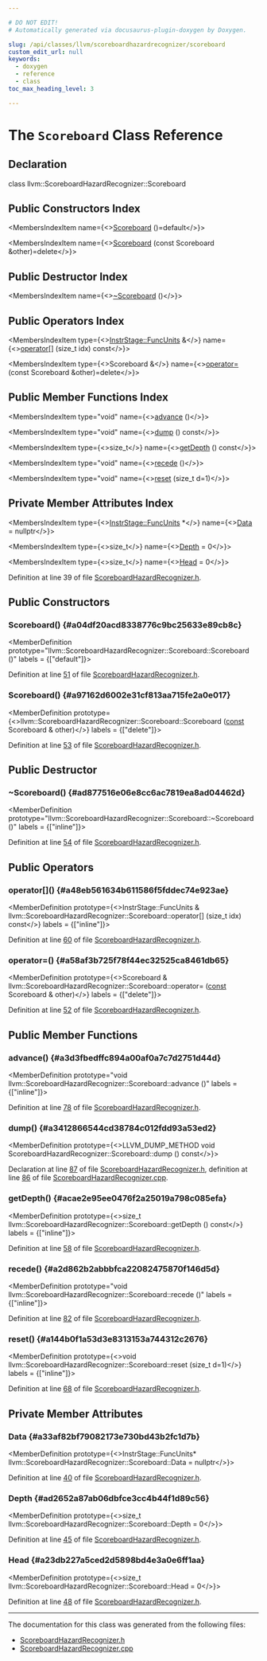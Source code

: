 ```yaml
---

# DO NOT EDIT!
# Automatically generated via docusaurus-plugin-doxygen by Doxygen.

slug: /api/classes/llvm/scoreboardhazardrecognizer/scoreboard
custom_edit_url: null
keywords:
  - doxygen
  - reference
  - class
toc_max_heading_level: 3

---
```





# The `Scoreboard` Class Reference

<DoxygenPage pluginConfig={pluginConfig}>



## Declaration

<CodeBlock>class llvm::ScoreboardHazardRecognizer::Scoreboard</CodeBlock>

## Public Constructors Index

<MembersIndex>

<MembersIndexItem
  name={<><a href="#a04df20acd8338776c9bc25633e89cb8c">Scoreboard</a> ()=default</>}>
</MembersIndexItem>

<MembersIndexItem
  name={<><a href="#a97162d6002e31cf813aa715fe2a0e017">Scoreboard</a> (const Scoreboard &amp;other)=delete</>}>
</MembersIndexItem>

</MembersIndex>

## Public Destructor Index

<MembersIndex>

<MembersIndexItem
  name={<><a href="#ad877516e06e8cc6ac7819ea8ad04462d">~Scoreboard</a> ()</>}>
</MembersIndexItem>

</MembersIndex>

## Public Operators Index

<MembersIndex>

<MembersIndexItem
  type={<><a href="/docs/api/structs/llvm/instrstage/#a28207c85d95c7a0d901b2d8dbc37b6e3">InstrStage::FuncUnits</a> &amp;</>}
  name={<><a href="#a48eb561634b611586f5fddec74e923ae">operator&#91;&#93;</a> (size&#95;t idx) const</>}>
</MembersIndexItem>

<MembersIndexItem
  type={<>Scoreboard &amp;</>}
  name={<><a href="#a58af3b725f78f44ec32525ca8461db65">operator=</a> (const Scoreboard &amp;other)=delete</>}>
</MembersIndexItem>

</MembersIndex>

## Public Member Functions Index

<MembersIndex>

<MembersIndexItem
  type="void"
  name={<><a href="#a3d3fbedffc894a00af0a7c7d2751d44d">advance</a> ()</>}>
</MembersIndexItem>

<MembersIndexItem
  type="void"
  name={<><a href="#a3412866544cd38784c012fdd93a53ed2">dump</a> () const</>}>
</MembersIndexItem>

<MembersIndexItem
  type={<>size&#95;t</>}
  name={<><a href="#acae2e95ee0476f2a25019a798c085efa">getDepth</a> () const</>}>
</MembersIndexItem>

<MembersIndexItem
  type="void"
  name={<><a href="#a2d862b2abbbfca22082475870f146d5d">recede</a> ()</>}>
</MembersIndexItem>

<MembersIndexItem
  type="void"
  name={<><a href="#a144b0f1a53d3e8313153a744312c2676">reset</a> (size&#95;t d=1)</>}>
</MembersIndexItem>

</MembersIndex>

## Private Member Attributes Index

<MembersIndex>

<MembersIndexItem
  type={<><a href="/docs/api/structs/llvm/instrstage/#a28207c85d95c7a0d901b2d8dbc37b6e3">InstrStage::FuncUnits</a> &#42;</>}
  name={<><a href="#a33af82bf79082173e730bd43b2fc1d7b">Data</a> = nullptr</>}>
</MembersIndexItem>

<MembersIndexItem
  type={<>size&#95;t</>}
  name={<><a href="#ad2652a87ab06dbfce3cc4b44f1d89c56">Depth</a> = 0</>}>
</MembersIndexItem>

<MembersIndexItem
  type={<>size&#95;t</>}
  name={<><a href="#a23db227a5ced2d5898bd4e3a0e6ff1aa">Head</a> = 0</>}>
</MembersIndexItem>

</MembersIndex>


Definition at line 39 of file <a href="/docs/api/files/include/include/llvm/include/llvm/codegen/scoreboardhazardrecognizer-h">ScoreboardHazardRecognizer.h</a>.

<SectionDefinition>

## Public Constructors

### Scoreboard() {#a04df20acd8338776c9bc25633e89cb8c}

<MemberDefinition
  prototype="llvm::ScoreboardHazardRecognizer::Scoreboard::Scoreboard ()"
  labels = {["default"]}>

Definition at line <a href="/docs/api/files/include/include/llvm/include/llvm/codegen/scoreboardhazardrecognizer-h/#l00051">51</a> of file <a href="/docs/api/files/include/include/llvm/include/llvm/codegen/scoreboardhazardrecognizer-h">ScoreboardHazardRecognizer.h</a>.
</MemberDefinition>

### Scoreboard() {#a97162d6002e31cf813aa715fe2a0e017}

<MemberDefinition
  prototype={<>llvm::ScoreboardHazardRecognizer::Scoreboard::Scoreboard (<a href="/docs/api/files/lib/lib/target/lib/target/aarch64/aarch64promoteconstant-cpp/#a90f8350fecae261c25be85d38b451bff">const</a> Scoreboard &amp; other)</>}
  labels = {["delete"]}>

Definition at line <a href="/docs/api/files/include/include/llvm/include/llvm/codegen/scoreboardhazardrecognizer-h/#l00053">53</a> of file <a href="/docs/api/files/include/include/llvm/include/llvm/codegen/scoreboardhazardrecognizer-h">ScoreboardHazardRecognizer.h</a>.
</MemberDefinition>

</SectionDefinition>

<SectionDefinition>

## Public Destructor

### ~Scoreboard() {#ad877516e06e8cc6ac7819ea8ad04462d}

<MemberDefinition
  prototype="llvm::ScoreboardHazardRecognizer::Scoreboard::~Scoreboard ()"
  labels = {["inline"]}>

Definition at line <a href="/docs/api/files/include/include/llvm/include/llvm/codegen/scoreboardhazardrecognizer-h/#l00054">54</a> of file <a href="/docs/api/files/include/include/llvm/include/llvm/codegen/scoreboardhazardrecognizer-h">ScoreboardHazardRecognizer.h</a>.
</MemberDefinition>

</SectionDefinition>

<SectionDefinition>

## Public Operators

### operator&#91;&#93;() {#a48eb561634b611586f5fddec74e923ae}

<MemberDefinition
  prototype={<>InstrStage::FuncUnits &amp; llvm::ScoreboardHazardRecognizer::Scoreboard::operator&#91;&#93; (size&#95;t idx) const</>}
  labels = {["inline"]}>

Definition at line <a href="/docs/api/files/include/include/llvm/include/llvm/codegen/scoreboardhazardrecognizer-h/#l00060">60</a> of file <a href="/docs/api/files/include/include/llvm/include/llvm/codegen/scoreboardhazardrecognizer-h">ScoreboardHazardRecognizer.h</a>.
</MemberDefinition>

### operator=() {#a58af3b725f78f44ec32525ca8461db65}

<MemberDefinition
  prototype={<>Scoreboard &amp; llvm::ScoreboardHazardRecognizer::Scoreboard::operator= (<a href="/docs/api/files/lib/lib/target/lib/target/aarch64/aarch64promoteconstant-cpp/#a90f8350fecae261c25be85d38b451bff">const</a> Scoreboard &amp; other)</>}
  labels = {["delete"]}>

Definition at line <a href="/docs/api/files/include/include/llvm/include/llvm/codegen/scoreboardhazardrecognizer-h/#l00052">52</a> of file <a href="/docs/api/files/include/include/llvm/include/llvm/codegen/scoreboardhazardrecognizer-h">ScoreboardHazardRecognizer.h</a>.
</MemberDefinition>

</SectionDefinition>

<SectionDefinition>

## Public Member Functions

### advance() {#a3d3fbedffc894a00af0a7c7d2751d44d}

<MemberDefinition
  prototype="void llvm::ScoreboardHazardRecognizer::Scoreboard::advance ()"
  labels = {["inline"]}>

Definition at line <a href="/docs/api/files/include/include/llvm/include/llvm/codegen/scoreboardhazardrecognizer-h/#l00078">78</a> of file <a href="/docs/api/files/include/include/llvm/include/llvm/codegen/scoreboardhazardrecognizer-h">ScoreboardHazardRecognizer.h</a>.
</MemberDefinition>

### dump() {#a3412866544cd38784c012fdd93a53ed2}

<MemberDefinition
  prototype={<>LLVM&#95;DUMP&#95;METHOD void ScoreboardHazardRecognizer::Scoreboard::dump () const</>}>

Declaration at line <a href="/docs/api/files/include/include/llvm/include/llvm/codegen/scoreboardhazardrecognizer-h/#l00087">87</a> of file <a href="/docs/api/files/include/include/llvm/include/llvm/codegen/scoreboardhazardrecognizer-h">ScoreboardHazardRecognizer.h</a>, definition at line <a href="/docs/api/files/lib/lib/codegen/scoreboardhazardrecognizer-cpp/#l00086">86</a> of file <a href="/docs/api/files/lib/lib/codegen/scoreboardhazardrecognizer-cpp">ScoreboardHazardRecognizer.cpp</a>.
</MemberDefinition>

### getDepth() {#acae2e95ee0476f2a25019a798c085efa}

<MemberDefinition
  prototype={<>size&#95;t llvm::ScoreboardHazardRecognizer::Scoreboard::getDepth () const</>}
  labels = {["inline"]}>

Definition at line <a href="/docs/api/files/include/include/llvm/include/llvm/codegen/scoreboardhazardrecognizer-h/#l00058">58</a> of file <a href="/docs/api/files/include/include/llvm/include/llvm/codegen/scoreboardhazardrecognizer-h">ScoreboardHazardRecognizer.h</a>.
</MemberDefinition>

### recede() {#a2d862b2abbbfca22082475870f146d5d}

<MemberDefinition
  prototype="void llvm::ScoreboardHazardRecognizer::Scoreboard::recede ()"
  labels = {["inline"]}>

Definition at line <a href="/docs/api/files/include/include/llvm/include/llvm/codegen/scoreboardhazardrecognizer-h/#l00082">82</a> of file <a href="/docs/api/files/include/include/llvm/include/llvm/codegen/scoreboardhazardrecognizer-h">ScoreboardHazardRecognizer.h</a>.
</MemberDefinition>

### reset() {#a144b0f1a53d3e8313153a744312c2676}

<MemberDefinition
  prototype={<>void llvm::ScoreboardHazardRecognizer::Scoreboard::reset (size&#95;t d=1)</>}
  labels = {["inline"]}>

Definition at line <a href="/docs/api/files/include/include/llvm/include/llvm/codegen/scoreboardhazardrecognizer-h/#l00068">68</a> of file <a href="/docs/api/files/include/include/llvm/include/llvm/codegen/scoreboardhazardrecognizer-h">ScoreboardHazardRecognizer.h</a>.
</MemberDefinition>

</SectionDefinition>

<SectionDefinition>

## Private Member Attributes

### Data {#a33af82bf79082173e730bd43b2fc1d7b}

<MemberDefinition
  prototype={<>InstrStage::FuncUnits&#42; llvm::ScoreboardHazardRecognizer::Scoreboard::Data = nullptr</>}>

Definition at line <a href="/docs/api/files/include/include/llvm/include/llvm/codegen/scoreboardhazardrecognizer-h/#l00040">40</a> of file <a href="/docs/api/files/include/include/llvm/include/llvm/codegen/scoreboardhazardrecognizer-h">ScoreboardHazardRecognizer.h</a>.
</MemberDefinition>

### Depth {#ad2652a87ab06dbfce3cc4b44f1d89c56}

<MemberDefinition
  prototype={<>size&#95;t llvm::ScoreboardHazardRecognizer::Scoreboard::Depth = 0</>}>

Definition at line <a href="/docs/api/files/include/include/llvm/include/llvm/codegen/scoreboardhazardrecognizer-h/#l00045">45</a> of file <a href="/docs/api/files/include/include/llvm/include/llvm/codegen/scoreboardhazardrecognizer-h">ScoreboardHazardRecognizer.h</a>.
</MemberDefinition>

### Head {#a23db227a5ced2d5898bd4e3a0e6ff1aa}

<MemberDefinition
  prototype={<>size&#95;t llvm::ScoreboardHazardRecognizer::Scoreboard::Head = 0</>}>

Definition at line <a href="/docs/api/files/include/include/llvm/include/llvm/codegen/scoreboardhazardrecognizer-h/#l00048">48</a> of file <a href="/docs/api/files/include/include/llvm/include/llvm/codegen/scoreboardhazardrecognizer-h">ScoreboardHazardRecognizer.h</a>.
</MemberDefinition>

</SectionDefinition>

<hr/>

The documentation for this class was generated from the following files:

<ul>
<li><a href="/docs/api/files/include/include/llvm/include/llvm/codegen/scoreboardhazardrecognizer-h">ScoreboardHazardRecognizer.h</a></li>
<li><a href="/docs/api/files/lib/lib/codegen/scoreboardhazardrecognizer-cpp">ScoreboardHazardRecognizer.cpp</a></li>
</ul>

</DoxygenPage>
